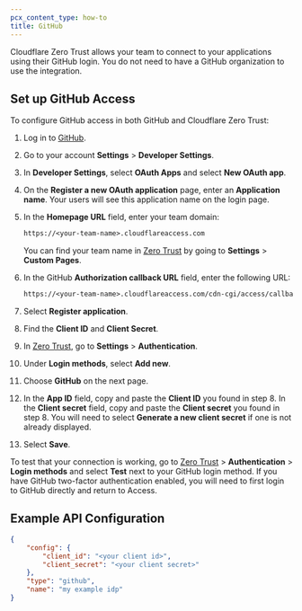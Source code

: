 ```yaml
---
pcx_content_type: how-to
title: GitHub
---
```


Cloudflare Zero Trust allows your team to connect to your applications using their GitHub login. You do not need to have a GitHub organization to use the integration.

## Set up GitHub Access

To configure GitHub access in both GitHub and Cloudflare Zero Trust:

1. Log in to [GitHub](https://github.com/).

2. Go to your account **Settings** > **Developer Settings**.

3. In **Developer Settings**, select **OAuth Apps** and select **New OAuth app**.

4. On the **Register a new OAuth application** page, enter an **Application name**. Your users will see this application name on the login page.

5. In the **Homepage URL** field, enter your team domain:

   ```txt
   https://<your-team-name>.cloudflareaccess.com
   ```

   You can find your team name in [Zero Trust](https://one.dash.cloudflare.com) by going to **Settings** > **Custom Pages**.

6. In the GitHub **Authorization callback URL** field, enter the following URL:

   ```txt
   https://<your-team-name>.cloudflareaccess.com/cdn-cgi/access/callback
   ```

7. Select **Register application**.

8. Find the **Client ID** and **Client Secret**.

9. In [Zero Trust](https://one.dash.cloudflare.com), go to **Settings** > **Authentication**.

10. Under **Login methods**, select **Add new**.

11. Choose **GitHub** on the next page.

12. In the **App ID** field, copy and paste the **Client ID** you found in step 8. In the **Client secret** field, copy and paste the **Client secret** you found in step 8. You will need to select **Generate a new client secret** if one is not already displayed.

13. Select **Save**.

To test that your connection is working, go to [Zero Trust](https://one.dash.cloudflare.com) > **Authentication** > **Login methods** and select **Test** next to your GitHub login method.
If you have GitHub two-factor authentication enabled, you will need to first login to GitHub directly and return to Access.

## Example API Configuration

```json
{
	"config": {
		"client_id": "<your client id>",
		"client_secret": "<your client secret>"
	},
	"type": "github",
	"name": "my example idp"
}
```
